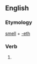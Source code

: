 ==English==

===Etymology===
[[smell]] + [[-eth]]

===Verb===
{{infl|en|verb form}}

# {{archaic third-person singular of|smell}}